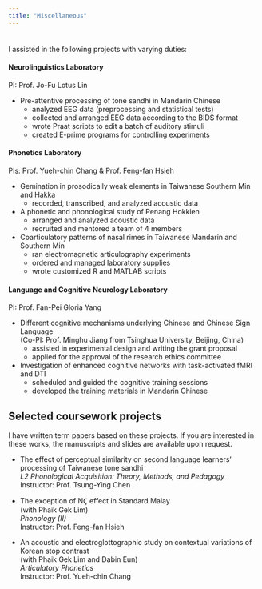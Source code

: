 ---
title: "Miscellaneous"
---
<div style="margin-bottom:35px;">
</div>

I assisted in the following projects with varying duties:  

#### Neurolinguistics Laboratory
PI: Prof. Jo-Fu Lotus Lin

- Pre-attentive processing of tone sandhi in Mandarin Chinese
    - analyzed EEG data (preprocessing and statistical tests)
    - collected and arranged EEG data according to the BIDS format
    - wrote Praat scripts to edit a batch of auditory stimuli
    - created E-prime programs for controlling experiments
    
#### Phonetics Laboratory  
PIs: Prof. Yueh-chin Chang & Prof. Feng-fan Hsieh  

- Gemination in prosodically weak elements in Taiwanese Southern Min and Hakka  
    - recorded, transcribed, and analyzed acoustic data  
    
- A phonetic and phonological study of Penang Hokkien  
    - arranged and analyzed acoustic data  
    - recruited and mentored a team of 4 members  
    
- Coarticulatory patterns of nasal rimes in Taiwanese Mandarin and Southern Min  
    - ran electromagnetic articulography experiments  
    - ordered and managed laboratory supplies  
    - wrote customized R and MATLAB scripts  

#### Language and Cognitive Neurology Laboratory  
PI: Prof. Fan-Pei Gloria Yang  

- Different cognitive mechanisms underlying Chinese and Chinese Sign Language  
  (Co-PI: Prof. Minghu Jiang from Tsinghua University, Beijing, China)  
    - assisted in experimental design and writing the grant proposal  
    - applied for the approval of the research ethics committee  
    
- Investigation of enhanced cognitive networks with task-activated fMRI and DTI  
    - scheduled and guided the cognitive training sessions  
    - developed the training materials in Mandarin Chinese  

## Selected coursework projects  
I have written term papers based on these projects. If you are interested in these works, the manuscripts and slides are available upon request.

- The effect of perceptual similarity on second language learners’ processing of Taiwanese tone sandhi  
*L2 Phonological Acquisition: Theory, Methods, and Pedagogy*  
Instructor: Prof. Tsung-Ying Chen  

- The exception of NC̥ effect in Standard Malay  
(with Phaik Gek Lim)  
*Phonology (II)*    
Instructor: Prof. Feng-fan Hsieh  

- An acoustic and electroglottographic study on contextual variations of Korean stop contrast  
(with Phaik Gek Lim and Dabin Eun)  
*Articulatory Phonetics*  
Instructor: Prof. Yueh-chin Chang  
